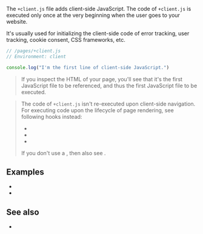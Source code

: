
The `+client.js` file adds client-side JavaScript. The code of `+client.js` is executed only once at the very beginning when the user goes to your website.

It's usually used for initializing the client-side code of <Link href="/errors">error tracking</Link>, user tracking, cookie consent, CSS frameworks, etc.

```js
// /pages/+client.js
// Environment: client

console.log("I'm the first line of client-side JavaScript.")
```

> If you inspect the HTML of your page, you'll see that it's the first JavaScript file to be referenced, and thus the first JavaScript file to be executed.

> The code of `+client.js` isn't re-executed upon client-side navigation. For executing code upon the lifecycle of page rendering, see following hooks instead:
> - <Link href="/onHydrationEnd" />
> - <Link href="/onPageTransitionStart" />
> - <Link href="/onPageTransitionEnd" />
>
> If you don't use a <UiFrameworkVikeExtension />, then also see <Link href="/onRenderClient" />.

## Examples

* <RepoLink path="/examples/render-modes/pages/html-js/+client.js" />
* <Link href="/render-modes#html-only" />


## See also

- <Link href="/client-routing" />
